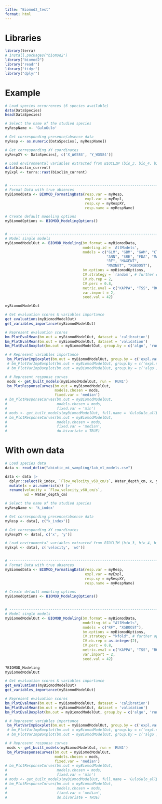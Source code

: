 ```yaml
---
title: "Biomod2_test"
format: html
---
```

# Libraries
```r
library(terra)
# install.packages("biomod2")
library("biomod2")
library("readr")
library("tidyr")
library("dplyr")
```

# Example 
```r
# Load species occurrences (6 species available)
data(DataSpecies)
head(DataSpecies)

# Select the name of the studied species
myRespName <- 'GuloGulo'

# Get corresponding presence/absence data
myResp <- as.numeric(DataSpecies[, myRespName])

# Get corresponding XY coordinates
myRespXY <- DataSpecies[, c('X_WGS84', 'Y_WGS84')]

# Load environmental variables extracted from BIOCLIM (bio_3, bio_4, bio_7, bio_11 & bio_12)
data(bioclim_current)
myExpl <- terra::rast(bioclim_current)


# ---------------------------------------------------------------------------- #
# Format Data with true absences
myBiomodData <- BIOMOD_FormatingData(resp.var = myResp,
                                     expl.var = myExpl,
                                     resp.xy = myRespXY,
                                     resp.name = myRespName)

# Create default modeling options
myBiomodOptions <- BIOMOD_ModelingOptions()


# ---------------------------------------------------------------------------- #
# Model single models
myBiomodModelOut <- BIOMOD_Modeling(bm.format = myBiomodData,
                                    modeling.id = 'AllModels',
                                    models = c("GLM", "GBM", "GAM", "CTA",
                                               "ANN", "SRE", "FDA", "MARS",
                                               "RF", "MAXENT",
                                               "MAXNET", "XGBOOST"),
                                    bm.options = myBiomodOptions,
                                    CV.strategy = 'random', # further options: kfold, block, strat, env or user.defined
                                    CV.nb.rep = 2,
                                    CV.perc = 0.8,
                                    metric.eval = c("KAPPA", "TSS", "ROC"),
                                    var.import = 2,
                                    seed.val = 42)

myBiomodModelOut

# Get evaluation scores & variables importance
get_evaluations(myBiomodModelOut)
get_variables_importance(myBiomodModelOut)

# Represent evaluation scores 
bm_PlotEvalMean(bm.out = myBiomodModelOut, dataset = 'calibration')
bm_PlotEvalMean(bm.out = myBiomodModelOut, dataset = 'validation')
bm_PlotEvalBoxplot(bm.out = myBiomodModelOut, group.by = c('algo', 'run'))

# # Represent variables importance 
 bm_PlotVarImpBoxplot(bm.out = myBiomodModelOut, group.by = c('expl.var', 'algo', 'algo'))
 # bm_PlotVarImpBoxplot(bm.out = myBiomodModelOut, group.by = c('expl.var', 'algo', 'dataset'))
 # bm_PlotVarImpBoxplot(bm.out = myBiomodModelOut, group.by = c('algo', 'expl.var', 'dataset'))

# # Represent response curves 
 mods <- get_built_models(myBiomodModelOut, run = 'RUN1')
 bm_PlotResponseCurves(bm.out = myBiomodModelOut, 
                       models.chosen = mods,
                       fixed.var = 'median')
# bm_PlotResponseCurves(bm.out = myBiomodModelOut, 
#                       models.chosen = mods,
#                       fixed.var = 'min')
# mods <- get_built_models(myBiomodModelOut, full.name = 'GuloGulo_allData_RUN2_RF')
# bm_PlotResponseCurves(bm.out = myBiomodModelOut, 
#                       models.chosen = mods,
#                       fixed.var = 'median',
#                       do.bivariate = TRUE)


```

# With own data
```r
# Load species data
data <- read_delim("abiotic_mi_sampling/lab_ml_models.csv") 

data <- data |>
  dplyr::select(k_index, `Flow_velocity_v60_cm/s`, Water_depth_cm, x, y) |>
  mutate(x = as.numeric(x)) |>
  rename(velocity = `Flow_velocity_v60_cm/s`,
         wd = Water_depth_cm)

# Select the name of the studied species
myRespName <- 'k_index'

# Get corresponding presence/absence data
myResp <- data[, c("k_index")]

# Get corresponding XY coordinates
myRespXY <- data[, c('x', 'y')]

# Load environmental variables extracted from BIOCLIM (bio_3, bio_4, bio_7, bio_11 & bio_12)
myExpl <- data[, c('velocity', 'wd')]


# ---------------------------------------------------------------------------- #
# Format Data with true absences
myBiomodData <- BIOMOD_FormatingData(resp.var = myResp,
                                     expl.var = myExpl,
                                     resp.xy = myRespXY,
                                     resp.name = myRespName)

# Create default modeling options
myBiomodOptions <- BIOMOD_ModelingOptions()


# ---------------------------------------------------------------------------- #
# Model single models
myBiomodModelOut <- BIOMOD_Modeling(bm.format = myBiomodData,
                                    modeling.id = "AllModels",
                                    models = c("RF", "XGBOOST"),
                                    bm.options = myBiomodOptions,
                                    CV.strategy = "kfold", # further options: kfold, block, strat, env or user.defined
                                    CV.nb.rep = as.integer(2),
                                    CV.perc = 0.8,
                                    metric.eval = c("KAPPA", "TSS", "ROC"),
                                    var.import = 2,
                                    seed.val = 42)

?BIOMOD_Modeling
myBiomodModelOut

# Get evaluation scores & variables importance
get_evaluations(myBiomodModelOut)
get_variables_importance(myBiomodModelOut)

# Represent evaluation scores 
bm_PlotEvalMean(bm.out = myBiomodModelOut, dataset = 'calibration')
bm_PlotEvalMean(bm.out = myBiomodModelOut, dataset = 'validation')
bm_PlotEvalBoxplot(bm.out = myBiomodModelOut, group.by = c('algo', 'run'))

# # Represent variables importance 
 bm_PlotVarImpBoxplot(bm.out = myBiomodModelOut, group.by = c('expl.var', 'algo', 'algo'))
 # bm_PlotVarImpBoxplot(bm.out = myBiomodModelOut, group.by = c('expl.var', 'algo', 'dataset'))
 # bm_PlotVarImpBoxplot(bm.out = myBiomodModelOut, group.by = c('algo', 'expl.var', 'dataset'))

# # Represent response curves 
 mods <- get_built_models(myBiomodModelOut, run = 'RUN1')
 bm_PlotResponseCurves(bm.out = myBiomodModelOut, 
                       models.chosen = mods,
                       fixed.var = 'median')
# bm_PlotResponseCurves(bm.out = myBiomodModelOut, 
#                       models.chosen = mods,
#                       fixed.var = 'min')
# mods <- get_built_models(myBiomodModelOut, full.name = 'GuloGulo_allData_RUN2_RF')
# bm_PlotResponseCurves(bm.out = myBiomodModelOut, 
#                       models.chosen = mods,
#                       fixed.var = 'median',
#                       do.bivariate = TRUE)


```

